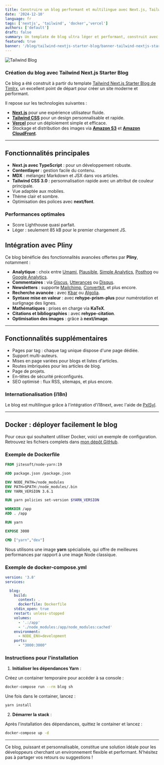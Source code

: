```yaml
---
title: Construire un blog performant et multilingue avec Next.js, Tailwind et Docker
date: '2024-12-10'
language: fr
tags: ['nextjs', 'tailwind', 'docker','vercel']
authors: ['default']
draft: false
summary: Un template de blog ultra léger et performant, construit avec Tailwind CSS, Next.js et Docker, offrant une expérience fluide et multilingue.
featured: true
banner: '/blog/tailwind-nextjs-starter-blog/banner-tailwind-nextjs-starter-blog.png'
---
```


![Tailwind Blog](https://d2mezi5ylxaxvl.cloudfront.net/blog/tailwind-nextjs-starter-blog/tailwind-blog.png?format=auto)

### Création du blog avec Tailwind Next.js Starter Blog

Ce blog a été construit à partir du template [Tailwind Next.js Starter Blog de Timlrx](https://github.com/timlrx/tailwind-nextjs-starter-blog), un excellent point de départ pour créer un site moderne et performant.

Il repose sur les technologies suivantes :

- **[Next.js](https://nextjs.org/)** pour une expérience utilisateur fluide.
- **[Tailwind CSS](https://tailwindcss.com/)** pour un design personnalisable et rapide.
- **[Vercel](https://vercel.com/)** pour un déploiement simple et efficace.
- Stockage et distribution des images via **[Amazon S3](https://aws.amazon.com/s3/)** et **[Amazon CloudFront](https://aws.amazon.com/fr/cloudfront/)**.

---

## Fonctionnalités principales

- **Next.js avec TypeScript** : pour un développement robuste.
- **Contentlayer** : gestion facile du contenu.
- **MDX** : mélangez Markdown et JSX dans vos articles.
- **Tailwind CSS 3.0** : personnalisation rapide avec un attribut de couleur principale.
- Vue adaptée aux mobiles.
- Thème clair et sombre.
- Optimisation des polices avec **next/font**.

### Performances optimales

- Score Lighthouse quasi parfait.
- Léger : seulement 85 kB pour le premier chargement JS.

<FancyBoxImage 
  src="/blog/tailwind-nextjs-starter-blog/performances-culturedevops.png" 
  alt="Rapport Lighthouse" 
/>
---

## Intégration avec **Pliny**

Ce blog bénéficie des fonctionnalités avancées offertes par **Pliny**, notamment :

- **Analytique** : choix entre [Umami](https://umami.is/), [Plausible](https://plausible.io/), [Simple Analytics](https://simpleanalytics.com/), [Posthog](https://posthog.com/) ou [Google Analytics](https://analytics.google.com/analytics/web/).
- **Commentaires** : via [Giscus](https://giscus.app/), [Utterances](https://utteranc.es/) ou [Disqus](https://disqus.com/).
- **Newsletters** : supporte [Mailchimp](https://mailchimp.com/), [Convertkit](https://convertkit.com/), et plus encore.
- **Recherche avancée** : avec [Kbar](https://kbar.vercel.app/) ou [Algolia](https://www.algolia.com/).
- **Syntaxe mise en valeur** : avec **rehype-prism-plus** pour numérotation et surlignage des lignes.
- **Mathématiques** : prises en charge via **KaTeX**.
- **Citations et bibliographies** : avec **rehype-citation**.
- **Optimisation des images** : grâce à **next/image**.

---

## Fonctionnalités supplémentaires

- Pages par tag : chaque tag unique dispose d'une page dédiée.
- Support multi-auteurs.
- Mises en page variées pour blogs et listes d'articles.
- Routes imbriquées pour les articles de blog.
- Page de projets.
- En-têtes de sécurité préconfigurés.
- SEO optimisé : flux RSS, sitemaps, et plus encore.

### Internationalisation (i18n)

Le blog est multilingue grâce à l'intégration d'i18next, avec l'aide de [PxlSyl](https://github.com/PxlSyl/tailwind-nextjs-starter-blog-i18n).

---

## Docker : déployer facilement le blog

Pour ceux qui souhaitent utiliser Docker, voici un exemple de configuration. Retrouvez les fichiers complets dans [mon dépôt GitHub](https://github.com/CultureDevOps/blog).

### Exemple de Dockerfile

```dockerfile
FROM jitesoft/node-yarn:19

ADD package.json /package.json

ENV NODE_PATH=/node_modules
ENV PATH=$PATH:/node_modules/.bin
ENV YARN_VERSION 3.6.1

RUN yarn policies set-version $YARN_VERSION

WORKDIR /app
ADD . /app

RUN yarn

EXPOSE 3000

CMD ["yarn","dev"]
```

Nous utilisons une image **yarn** spécialisée, qui offre de meilleures performances par rapport à une image Node classique.

### Exemple de docker-compose.yml

```yml
version: '3.8'
services:

  blog:
    build:
      context: .
      dockerfile: Dockerfile
    stdin_open: true
    restart: unless-stopped
    volumes:
      - '.:/app'
      - './node_modules:/app/node_modules:cached'
    environment:
      - NODE_ENV=development
    ports:
      - "3000:3000"
```

### Instructions pour l'installation

1. **Initialiser les dépendances Yarn** :
   
Créez un container temporaire pour accéder à sa console :
```bash
docker-compose run --rm blog sh
```
Une fois dans le container, lancez :
```bash
yarn install
```

2. **Démarrer la stack** :
   
Après l'installation des dépendances, quittez le container et lancez :
```bash
docker-compose up -d
```

---

Ce blog, puissant et personnalisable, constitue une solution idéale pour les développeurs cherchant un environnement flexible et performant. N'hésitez pas à partager vos retours ou suggestions !

